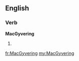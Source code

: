 ==English==

===Verb===
'''MacGyvering'''

# {{present participle of|MacGyver}}

[[fr:MacGyvering]]
[[my:MacGyvering]]